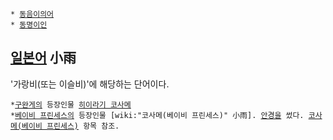  * [[동음이의어]]
 * [[동명이인]]

== [[일본어]] 小雨 ==
'가랑비(또는 이슬비)'에 해당하는 단어이다.

 *[[구완게]]의 등장인물 [[히이라기 코사메]]
 *[[베이비 프린세스]]의 등장인물 [wiki:"코사메(베이비 프린세스)" 小雨]. [[안경]]을 썼다. [[코사메(베이비 프린세스)]] 항목 참조.
